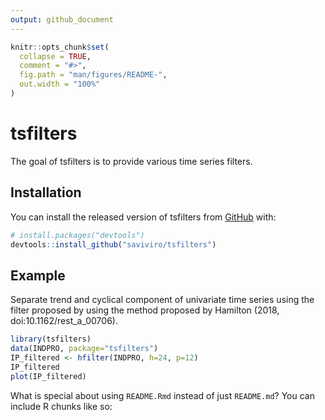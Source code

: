 ```yaml
---
output: github_document
---
```


<!-- README.md is generated from README.Rmd. Please edit that file -->

```r
knitr::opts_chunk$set(
  collapse = TRUE,
  comment = "#>",
  fig.path = "man/figures/README-",
  out.width = "100%"
)
```

# tsfilters

The goal of tsfilters is to provide various time series filters.

## Installation

You can install the released version of tsfilters from [GitHub](https://github.com/) with:

``` r
# install.packages("devtools")
devtools::install_github("saviviro/tsfilters")
```
## Example

Separate trend and cyclical component of univariate time series using the filter proposed by using the method proposed by Hamilton (2018, doi:10.1162/rest_a_00706).
```r
library(tsfilters)
data(INDPRO, package="tsfilters")
IP_filtered <- hfilter(INDPRO, h=24, p=12)
IP_filtered
plot(IP_filtered)
```

What is special about using `README.Rmd` instead of just `README.md`? You can include R chunks like so:

